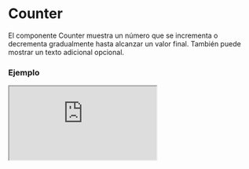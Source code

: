# Counter

El componente Counter muestra un número que se incrementa o decrementa gradualmente hasta alcanzar un valor final. También puede mostrar un texto adicional opcional.


### Ejemplo

<Iframe minHeightIframe="30dvh" src="https://fenextjs-component-storybook.vercel.app/iframe.html?args=&id=counter-counter--index&viewMode=story" />

### Importación

Para importar el componente Counter, se puede hacer desde fenextjs

```tsx copy
import { Counter } from "fenextjs";
```

### Parámetros

| Parámetro | Tipo | Requerido | Default | Descripcion |
| --------- | ---- | --------- | ------- | ----------- |
| number | number | sí | 0 | El número que se mostrará y que será incrementado o decrementado gradualmente. |
| text | ReactNode | no | undefined | Texto adicional que se puede mostrar junto con el contador. |
| time | number | no | 1000 | Tiempo en milisegundos para alcanzar el número final. |
| decimal | number | no | 2 | Cantidad de decimales a mostrar en el número. |
| parseNumber | (n: number) =\> ReactNode | no | parseNumberCount | Función personalizada para formatear el número antes de mostrarlo. |
| className | string | no | '' | Clase CSS para personalizar el contenedor del componente. |
| classNameNumber | string | no | '' | Clase CSS para personalizar la apariencia del número. |
| classNameText | string | no | '' | Clase CSS para personalizar la apariencia del texto. |

### Storybook

Para ver el storybook del componente lo puede hacer con este [link](https://fenextjs-component-storybook.vercel.app/?path=/story/counter-counter--index)

### Usos

- Básico

```tsx copy
<Counter number={100} />
```

- Counter con texto adicional

```tsx copy
<Counter number={100} text="Progreso" />
```

- Counter con tiempo personalizado

```tsx copy
<Counter number={500} time={2000} />
```


